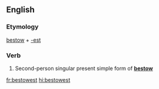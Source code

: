 ==English==

===Etymology===
[[bestow]] + [[-est]]

===Verb===
{{head|en|verb form}}

# {{context|archaic|lang=en}} Second-person singular present simple form of '''[[bestow]]'''

[[fr:bestowest]]
[[hi:bestowest]]